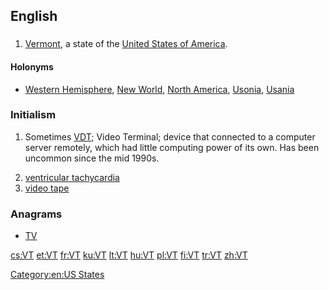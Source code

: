 {{also|vt|Vt.|␋}}
==English==

==={{abbreviation-old|en}}===
{{en-abbr}}

# [[Vermont]], a state of the [[United States of America]].

====Holonyms====
* [[Western Hemisphere]], [[New World]], [[North America]], [[Usonia]], [[Usania]]

===Initialism===
{{en-initialism}}

# {{context|dated|lang=en}} Sometimes [[VDT]]; Video Terminal; device that connected to a computer server remotely, which had little computing power of its own. Has been uncommon since the mid 1990s.
# [[ventricular tachycardia]]
# [[video tape]]

===Anagrams===
* [[TV#English|TV]] 

[[Category:en:US States]]

[[cs:VT]]
[[et:VT]]
[[fr:VT]]
[[ku:VT]]
[[lt:VT]]
[[hu:VT]]
[[pl:VT]]
[[fi:VT]]
[[tr:VT]]
[[zh:VT]]